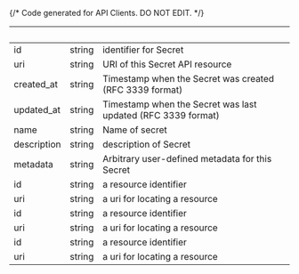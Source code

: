{/* Code generated for API Clients. DO NOT EDIT. */}

| &nbsp;      | &nbsp; | &nbsp;                                                       |
| ----------- | ------ | ------------------------------------------------------------ |
| id          | string | identifier for Secret                                        |
| uri         | string | URI of this Secret API resource                              |
| created_at  | string | Timestamp when the Secret was created (RFC 3339 format)      |
| updated_at  | string | Timestamp when the Secret was last updated (RFC 3339 format) |
| name        | string | Name of secret                                               |
| description | string | description of Secret                                        |
| metadata    | string | Arbitrary user-defined metadata for this Secret              |
| id          | string | a resource identifier                                        |
| uri         | string | a uri for locating a resource                                |
| id          | string | a resource identifier                                        |
| uri         | string | a uri for locating a resource                                |
| id          | string | a resource identifier                                        |
| uri         | string | a uri for locating a resource                                |
